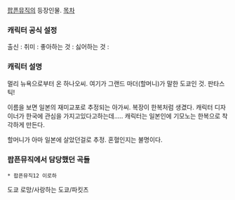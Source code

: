 [[팝픈뮤직]]의 등장인물.
[[목차]]
=== 캐릭터 공식 설정 ===
출신 : 
취미 : 
좋아하는 것 : 
싫어하는 것 : 

=== 캐릭터 설명 ===
멀리 뉴욕으로부터 온 하나오씨. 여기가 그랜드 마더(할머니)가 말한 도쿄인 것. 판타스틱! 

이름을 보면 일본의 재미교포로 추정되는 아가씨. 복장이 한복처럼 생겼다. 캐릭터 디자이너가 한국에 관심을 가지고있다고하는데..... 캐릭터는 일본인에 기모노는 한복으로 착각하게 만든다.

할머니가 아마 일본에 살았던걸로 추정. 혼혈인지는 불명이다.

=== 팝픈뮤직에서 담당했던 곡들 ===
 * 팝픈뮤직12 이로하 
도쿄 로망/사랑하는 도쿄/파킷츠
